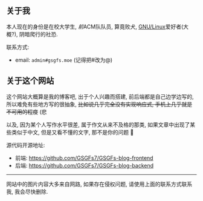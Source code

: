 ## 关于我

本人现在的身份是在校大学生, *前*ACM队队员, 算竟败犬, <a href="https://www.gnu.org/gnu/why-gnu-linux.html" target="_blank" rel="noopener noreferrer">GNU/Linux</a>爱好者(大概?), 阴暗爬行的社恐.

联系方式:

- email: `admin#gsgfs.moe` (记得把#改为@)

## 关于这个网站

这个网站大概算是我的博客吧, 出于个人兴趣而搭建, 前后端都是自己边学边写的, 所以难免有些地方写的很抽象, ~~比如说几乎完全没有实现响应式, 手机上几乎就是不可用的程度~~ (悲

以及, 因为某个人写作水平很差, 属于作文从来不及格的那类, 如果文章中出现了某些类似于中文, 但是又看不懂的文字, 那不是你的问题 🥲

源代码开源地址: 
 - 前端: <a href="https://github.com/GSGFs7/GSGFs-blog-frontend" target="_blank" rel="noopener noreferrer">https://github.com/GSGFs7/GSGFs-blog-frontend</a>
 - 后端: <a href="https://github.com/GSGFs7/GSGFs-blog-backend" target="_blank" rel="noopener noreferrer">https://github.com/GSGFs7/GSGFs-blog-backend</a>

---

网站中的图片内容大多来自网路, 如果存在侵权问题, 请使用上面的联系方式联系我, 我会尽快删除.
